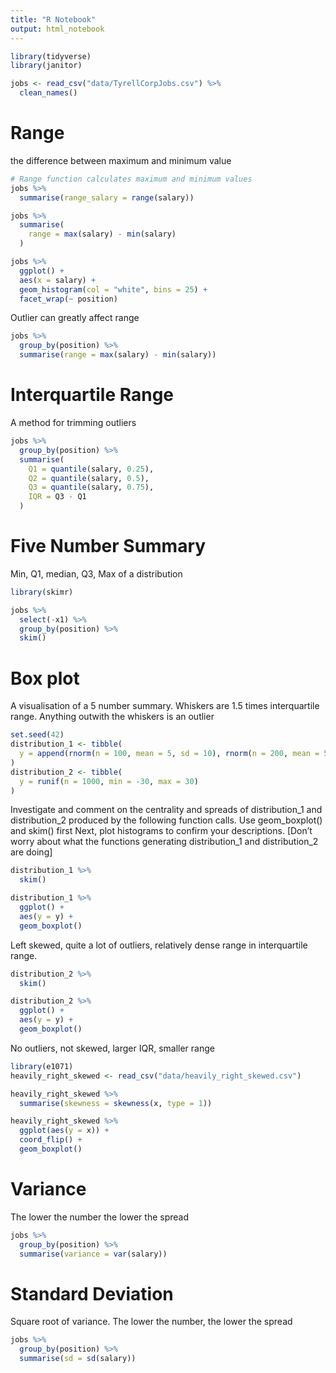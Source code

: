 ```yaml
---
title: "R Notebook"
output: html_notebook
---
```


```r
library(tidyverse)
library(janitor)
```

```r
jobs <- read_csv("data/TyrellCorpJobs.csv") %>% 
  clean_names()
```

# Range
the difference between maximum and minimum value

```r
# Range function calculates maximum and minimum values
jobs %>% 
  summarise(range_salary = range(salary))
```

```r
jobs %>% 
  summarise(
    range = max(salary) - min(salary)
  )
```

```r
jobs %>% 
  ggplot() +
  aes(x = salary) +
  geom_histogram(col = "white", bins = 25) +
  facet_wrap(~ position)
```

Outlier can greatly affect range
```r
jobs %>% 
  group_by(position) %>% 
  summarise(range = max(salary) - min(salary))
```

# Interquartile Range

A method for trimming outliers

```r
jobs %>% 
  group_by(position) %>% 
  summarise(
    Q1 = quantile(salary, 0.25),
    Q2 = quantile(salary, 0.5),
    Q3 = quantile(salary, 0.75),
    IQR = Q3 - Q1
  )
```

# Five Number Summary

Min, Q1, median, Q3, Max of a distribution

```r
library(skimr)
```

```r
jobs %>% 
  select(-x1) %>% 
  group_by(position) %>% 
  skim()
```

# Box plot
A visualisation of a 5 number summary.
Whiskers are 1.5 times interquartile range. Anything outwith the whiskers is an outlier

```r
set.seed(42)
distribution_1 <- tibble(
  y = append(rnorm(n = 100, mean = 5, sd = 10), rnorm(n = 200, mean = 5, sd = 1))
)
distribution_2 <- tibble(
  y = runif(n = 1000, min = -30, max = 30)
)
```

Investigate and comment on the centrality and spreads of distribution_1 and distribution_2 produced by the following function calls.
Use geom_boxplot() and skim() first
Next, plot histograms to confirm your descriptions.
[Don’t worry about what the functions generating distribution_1 and distribution_2 are doing]
```r
distribution_1 %>% 
  skim()
```


```r
distribution_1 %>% 
  ggplot() +
  aes(y = y) +
  geom_boxplot()
```

Left skewed, quite a lot of outliers, relatively dense range in interquartile range.

```r
distribution_2 %>% 
  skim()
```

```r
distribution_2 %>% 
  ggplot() +
  aes(y = y) +
  geom_boxplot()
```

No outliers, not skewed, larger IQR, smaller range

```r
library(e1071)
heavily_right_skewed <- read_csv("data/heavily_right_skewed.csv")
```

```r
heavily_right_skewed %>% 
  summarise(skewness = skewness(x, type = 1))
```

```r
heavily_right_skewed %>%
  ggplot(aes(y = x)) +
  coord_flip() +
  geom_boxplot()
```

# Variance
The lower the number the lower the spread

```r
jobs %>% 
  group_by(position) %>% 
  summarise(variance = var(salary))
```

# Standard Deviation
Square root of variance.
The lower the number, the lower the spread

```r
jobs %>% 
  group_by(position) %>% 
  summarise(sd = sd(salary))
```

